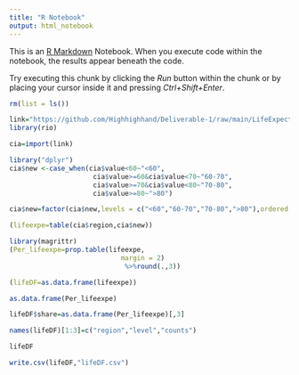 ```yaml
---
title: "R Notebook"
output: html_notebook
---
```


This is an [R Markdown](http://rmarkdown.rstudio.com) Notebook. When you execute code within the notebook, the results appear beneath the code. 

Try executing this chunk by clicking the *Run* button within the chunk or by placing your cursor inside it and pressing *Ctrl+Shift+Enter*. 

```r
rm(list = ls()) 

link="https://github.com/Highhighhand/Deliverable-1/raw/main/LifeExpect_birth.xlsx"
library(rio)

cia=import(link)

library("dplyr")
cia$new <-case_when(cia$value<60~"<60",
                     cia$value>=60&cia$value<70~"60-70",
                     cia$value>=70&cia$value<80~"70-80",
                     cia$value>=80~">80")

cia$new=factor(cia$new,levels = c("<60","60-70","70-80",">80"),ordered = TRUE)

(lifeexpe=table(cia$region,cia$new))

library(magrittr)
(Per_lifeexpe=prop.table(lifeexpe,
                            margin = 2) 
                             %>%round(.,3))

(lifeDF=as.data.frame(lifeexpe))

as.data.frame(Per_lifeexpe)

lifeDF$share=as.data.frame(Per_lifeexpe)[,3]

names(lifeDF)[1:3]=c("region","level","counts")

lifeDF

write.csv(lifeDF,"lifeDF.csv")
```
